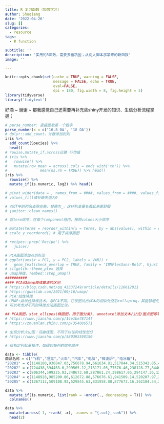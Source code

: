 ```yaml
---
title: R 复习函数（加强学习）
author: Shuqiang
date: '2022-04-26'
slug: []
categories:
  - resource
tags:
  - R function

subtitle: ''
description: '实用的R函数，需要多看巩固；从别人脚本那学来的新函数'
image: ''

---
```

```r
knitr::opts_chunk$set(cache = TRUE, warning = FALSE,
                      message = FALSE, echo = TRUE, 
                      eval=FALSE,
                      dpi = 180, fig.width = 8, fig.height = 5)
library(tidyverse)
library('tidytext')
```

好滴 ~ 谢谢 ~ 那我感觉自己还需要再补充些shiny开发的知识、生信分析流程掌握；


```r
# parse_number: 直接提取第一个数字
parse_number(x = c('16.8 OA', '18 OA'))
# dplyr::add_count，计数添加到列
iris %>%
  add_count(Species) %>%
  head()
# rowise,mutate_if,across运算 行均值
# iris %>%
#   rowwise() %>%
#   mutate(row_mean = across(.cols = ends_with('th')) %>%
#               mean(na.rm = TRUE)) %>% head()
iris %>%
  rowwise() %>%
  mutate_if(is.numeric, log2) %>% head() 

# pivot_wider(data = , names_from = ####, values_from = ####, values_fill = 0)
# values_fill填补缺失值为0

# 对df中的列名去除空格，替换为_，这样列变量名看起来更舒服
# janitor::clean_names()

```


```r
# 将term排序，在每个component组内，按照values大小排序

# mutate(terms = reorder_within(x = terms, by = abs(values), within = component))
# scale_y_reordered() # 用于排序画图

# recipes::prep('Recipe') %>%
#   juice()

# PCA画图添加点的标签
# ggplot(aes(x = PC1, y = PC2, labels = VAR)) +
#   geom_text(check_overlap = TRUE, family = 'IBMPlexSans-Bold', hjust = 'inward')
# silgelib::theme_plex 选择
# umap降维，?embed::step_umap()
##########
#### PCA和Umap降维算法的区别
# https://blog.csdn.net/qq_43337249/article/details/116612811
# https://gwaslab.com/2021/09/16/umap/
# PCA:线性降维
# UMAP:非线性降维技术，与PCA不同，它视图找出样本的相似处然后collaping，其能够避免集群表示的过度拥挤，在重叠区域上能表示出不同的集群而被广泛运用
# 可以考虑对不同的降维方法画图比较。

## PCA画图，stat_ellipes(椭圆图，用于圈分类), annotate(添加文本/公式/圈点图等等)
# https://www.jianshu.com/p/14e1be78714f
# https://zhuanlan.zhihu.com/p/354086571
```


```r
# 生信分析火山图：双曲线图，不同于以往的线性划分
# https://www.jianshu.com/p/580395598150
```

```r
# 给指定列批量操作，如得到每列的排序顺序

data <- tibble(
商品名称 = c("飞机","坦克","火车","汽车","电脑","微波炉","电冰箱"),
"20201" = c(1148180,936847.03,756678.94,661634.81,517844.34,515342.05,402535.4),
"20202" = c(724438,394463.6,299565.12,218171.05,77576.46,238128.77,84461.59),
"20203" = c(806344,599225.03,348673.68,287861.24,398617.05,294147.36,122243.58),
"20204" = c(1148928,985200.86,612672.88,576676.61,941509.14,520207.97,351694.72),
"20205" = c(1267112,509108.92,529845.63,831958.88,877673.16,362104.54,371722.34))

data %>% 
  mutate_if(is.numeric, list(rank = ~order(., decreasing = T))) %>% 
  colnames()

data %>% 
  mutate(across(-1, ~rank(-.x), .names = "{.col}_rank")) %>% 
  head(2)
```

